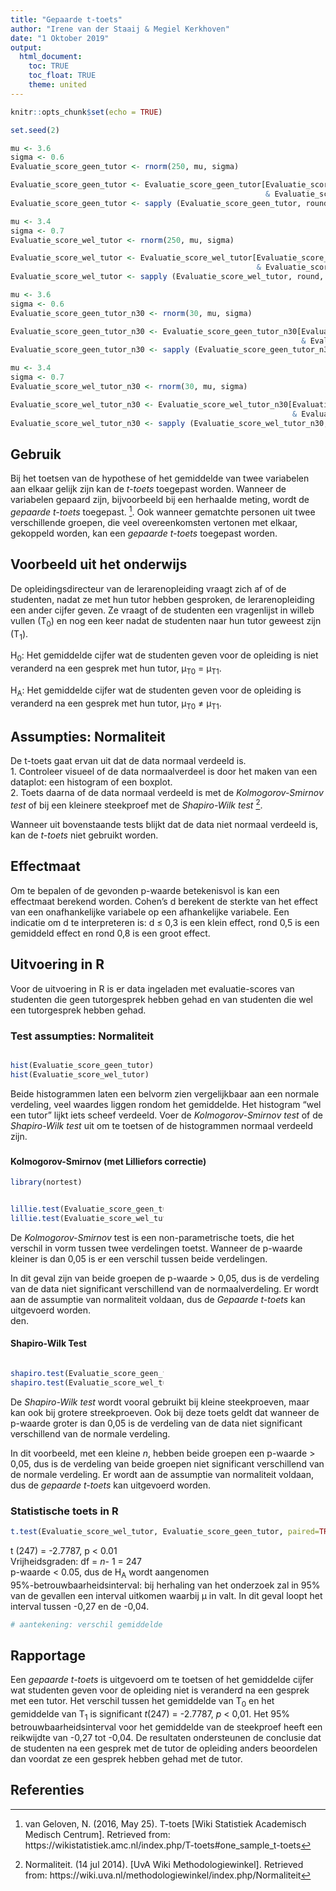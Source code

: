 ```yaml
---
title: "Gepaarde t-toets"
author: "Irene van der Staaij & Megiel Kerkhoven"
date: "1 Oktober 2019"
output: 
  html_document:
    toc: TRUE
    toc_float: TRUE
    theme: united
---
```

<style>
  .col2 {
    columns: 2 200px;         /* number of columns and width in pixels*/
    -webkit-columns: 2 200px; /* chrome, safari */
    -moz-columns: 2 200px;    /* firefox */
  }
</style>

```r
knitr::opts_chunk$set(echo = TRUE)
```

```r
set.seed(2)

mu <- 3.6
sigma <- 0.6
Evaluatie_score_geen_tutor <- rnorm(250, mu, sigma)

Evaluatie_score_geen_tutor <- Evaluatie_score_geen_tutor[Evaluatie_score_geen_tutor <= 5 
                                                         & Evaluatie_score_geen_tutor >= 1]
Evaluatie_score_geen_tutor <- sapply (Evaluatie_score_geen_tutor, round, 3)

mu <- 3.4
sigma <- 0.7
Evaluatie_score_wel_tutor <- rnorm(250, mu, sigma)

Evaluatie_score_wel_tutor <- Evaluatie_score_wel_tutor[Evaluatie_score_wel_tutor <= 5 
                                                       & Evaluatie_score_wel_tutor >= 1]
Evaluatie_score_wel_tutor <- sapply (Evaluatie_score_wel_tutor, round, 3)

mu <- 3.6
sigma <- 0.6
Evaluatie_score_geen_tutor_n30 <- rnorm(30, mu, sigma)

Evaluatie_score_geen_tutor_n30 <- Evaluatie_score_geen_tutor_n30[Evaluatie_score_geen_tutor_n30 <= 5 
                                                                 & Evaluatie_score_geen_tutor_n30 >= 1]
Evaluatie_score_geen_tutor_n30 <- sapply (Evaluatie_score_geen_tutor_n30, round, 3)

mu <- 3.4
sigma <- 0.7
Evaluatie_score_wel_tutor_n30 <- rnorm(30, mu, sigma)

Evaluatie_score_wel_tutor_n30 <- Evaluatie_score_wel_tutor_n30[Evaluatie_score_wel_tutor_n30 <= 5 
                                                               & Evaluatie_score_wel_tutor_n30 >= 1]
Evaluatie_score_wel_tutor_n30 <- sapply (Evaluatie_score_wel_tutor_n30, round, 3)
```

## Gebruik
Bij het toetsen van de hypothese of het gemiddelde van twee variabelen aan elkaar gelijk zijn kan de *t-toets* toegepast worden.  Wanneer de variabelen gepaard zijn, bijvoorbeeld bij een herhaalde meting, wordt de *gepaarde t-toets*  toegepast. [^1]. Ook wanneer gematchte personen uit twee verschillende groepen, die veel overeenkomsten vertonen met elkaar, gekoppeld worden, kan een *gepaarde t-toets* toegepast worden.

## Voorbeeld uit het onderwijs
De opleidingsdirecteur van de lerarenopleiding vraagt zich af of de studenten, nadat ze met hun tutor hebben gesproken, de lerarenopleiding een ander cijfer geven. Ze vraagt of de studenten een vragenlijst in willeb vullen (T~0~) en nog een keer nadat de studenten naar hun tutor geweest zijn (T~1~). 

H~0~: Het gemiddelde cijfer wat de studenten geven voor de opleiding is niet veranderd na een gesprek met hun tutor, µ~T0~ = µ~T1~. 

H~A~: Het gemiddelde cijfer wat de studenten geven voor de opleiding is veranderd na een gesprek met hun tutor, µ~T0~ ≠ µ~T1~. 

## Assumpties: Normaliteit
De t-toets gaat ervan uit dat de data normaal verdeeld is.  
1. Controleer visueel of de data normaalverdeel is door het maken van een dataplot: een histogram of een boxplot.  
2. Toets daarna of de data normaal verdeeld is met de *Kolmogorov-Smirnov test* of bij een kleinere steekproef met de *Shapiro-Wilk test* [^2]. 

Wanneer uit bovenstaande tests blijkt dat de data niet normaal verdeeld is, kan de *t-toets* niet gebruikt worden.

## Effectmaat
Om te bepalen of de gevonden p-waarde betekenisvol is kan een effectmaat berekend worden. Cohen's d berekent de sterkte van het effect van een onafhankelijke variabele op een afhankelijke variabele. Een indicatie om d te interpreteren is: d ≤ 0,3 is een klein effect, rond 0,5 is een gemiddeld effect en rond 0,8 is een groot effect.  

## Uitvoering in R
Voor de uitvoering in R is er data ingeladen met evaluatie-scores van studenten die geen tutorgesprek hebben gehad en van studenten die wel een tutorgesprek hebben gehad. 


### Test assumpties: Normaliteit
<div class="col2">
```r
hist(Evaluatie_score_geen_tutor)
hist(Evaluatie_score_wel_tutor)
```
</div>

Beide histogrammen laten een belvorm zien vergelijkbaar aan een normale verdeling, veel waardes liggen rondom het gemiddelde. Het histogram "wel een tutor" lijkt iets scheef verdeeld. Voer de *Kolmogorov-Smirnov test* of de *Shapiro-Wilk test* uit om te toetsen of de histogrammen normaal verdeeld zijn.  

### {.tabset .tabset-fade .tabset.pills}
#### Kolmogorov-Smirnov (met Lilliefors correctie)
```r
library(nortest)
```
<div class ="col2">
```` r
lillie.test(Evaluatie_score_geen_tutor)
lillie.test(Evaluatie_score_wel_tutor)
````
</div>

De *Kolmogorov-Smirnov* test is een non-parametrische toets, die het verschil in vorm tussen twee verdelingen toetst. Wanneer de p-waarde kleiner is dan 0,05 is er een verschil tussen beide verdelingen.  

In dit geval zijn van beide groepen de p-waarde > 0,05, dus is de verdeling van de data niet significant verschillend van de normaalverdeling. Er wordt aan de assumptie van normaliteit voldaan, dus de *Gepaarde t-toets* kan uitgevoerd worden.  
den.

#### Shapiro-Wilk Test
<div class ="col2">
``` r
shapiro.test(Evaluatie_score_geen_tutor_n30)
shapiro.test(Evaluatie_score_wel_tutor_n30)
```
</div>

De *Shapiro-Wilk test* wordt vooral gebruikt bij kleine steekproeven, maar kan ook bij grotere streekproeven. Ook bij deze toets geldt dat wanneer de p-waarde groter is dan 0,05 is de verdeling van de data niet significant verschillend van de normale verdeling.  

In dit voorbeeld, met een kleine *n*, hebben beide groepen een p-waarde > 0,05, dus is de verdeling van beide groepen niet significant verschillend van de normale verdeling. Er wordt aan de assumptie van normaliteit voldaan, dus de *gepaarde t-toets* kan uitgevoerd worden.  


### Statistische toets in R

```r
t.test(Evaluatie_score_wel_tutor, Evaluatie_score_geen_tutor, paired=TRUE)
```
t (247) = -2.7787, p < 0.01  
Vrijheidsgraden: df = *n*- 1 = 247  
p-waarde < 0.05, dus de H~A~ wordt aangenomen  
95%-betrouwbaarheidsinterval: bij herhaling van het onderzoek zal in 95% van de gevallen een interval uitkomen waarbij µ in valt. In dit geval loopt het interval tussen -0,27 en de -0,04.  

```r
# aantekening: verschil gemiddelde 

```
## Rapportage
Een *gepaarde t-toets* is uitgevoerd om te toetsen of het gemiddelde cijfer wat studenten geven voor de opleiding niet is veranderd na een gesprek met een tutor. Het verschil tussen het gemiddelde van T~0~ en het gemiddelde van T~1~ is significant *t*(247) = -2.7787, *p* < 0,01. Het 95% betrouwbaarheidsinterval voor het gemiddelde van de steekproef heeft een reikwijdte van -0,27 tot -0,04. De resultaten ondersteunen de conclusie dat de studenten na een gesprek met de tutor de opleiding anders beoordelen dan voordat ze een gesprek hebben gehad met de tutor. 


## Referenties
[^1]: van Geloven, N. (2016, May 25). T-toets [Wiki Statistiek Academisch Medisch Centrum]. Retrieved from: https://wikistatistiek.amc.nl/index.php/T-toets#one_sample_t-toets  
[^2]: Normaliteit. (14 jul 2014). [UvA Wiki Methodologiewinkel]. Retrieved from: https://wiki.uva.nl/methodologiewinkel/index.php/Normaliteit  
[^3]: The Statistics Tutor’s  Quick Guide to Commonly Used Statistical Tests  - Ellen Marshall, University of Sheffield 


